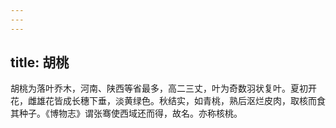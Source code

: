 ```yaml
---
---
---
```

title: 胡桃
---



胡桃为落叶乔木，河南、陕西等省最多，高二三丈，叶为奇数羽状复叶。夏初开花，雌雄花皆成长穗下垂，淡黄绿色。秋结实，如青桃，熟后沤烂皮肉，取核而食其种子。《博物志》谓张骞使西域还而得，故名。亦称核桃。